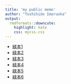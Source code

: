 ```yaml
---
title: 'my public memo'
author: "Toshihide Imaruoka"
output:
  rmdformats::downcute:
    highlight: kate
    css: mycss.css
---
```

- [緑本1](./midori1.html)
- [緑本2](./midori2.html)
- [緑本3](./midori3.html)
- [緑本4](./midori4.html)
- [緑本5](./midori5.html)
- [緑本6](./midori6.html)
